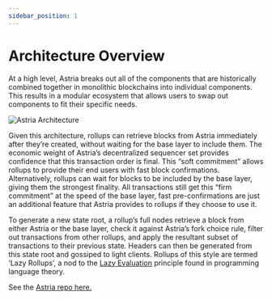 ```yaml
---
sidebar_position: 1
---
```


# Architecture Overview


<Deployments />

At a high level, Astria breaks out all of the components that are historically
combined together in monolithic blockchains into individual components. This
results in a modular ecosystem that allows users to swap out components to fit
their specific needs.

![Astria Architecture](../assets/astria-architecture.png)

Given this architecture, rollups can retrieve blocks from Astria immediately after they’re created, without waiting for the base layer to include them. The economic weight of Astria’s decentralized sequencer set provides confidence that this transaction order is final. This “soft commitment” allows rollups to provide their end users with fast block confirmations. Alternatively, rollups can wait for blocks to be included by the base layer, giving them the strongest finality. All transactions still get this “firm commitment” at the speed of the base layer, fast pre-confirmations are just an additional feature that Astria provides to rollups if they choose to use it.

To generate a new state root, a rollup’s full nodes retrieve a block from either
Astria or the base layer, check it against Astria’s fork choice rule, filter out
transactions from other rollups, and apply the resultant subset of transactions
to their previous state. Headers can then be generated from this state root and
gossiped to light clients. Rollups of this style are termed ‘Lazy Rollups’, a
nod to the [Lazy
Evaluation](https://en.wikipedia.org/wiki/Lazy_evaluation?ref=blog.astria.org)
principle found in programming language theory.

See the [Astria repo here.](https://github.com/astriaorg/astria)

